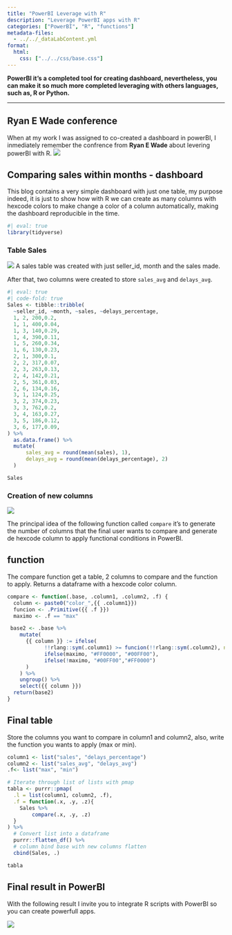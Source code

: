 ```yaml
---
title: "PowerBI Leverage with R"
description: "Leverage PowerBI apps with R" 
categories: ["PowerBI", "R", "functions"]
metadata-files: 
  - ../../_dataLabContent.yml
format: 
  html: 
    css: ["../../css/base.css"]
---
```


**PowerBI it's a completed tool for creating dashboard, nevertheless, you
can make it so much more completed leveraging with others languages, such as, R
or Python.**

----- 

## Ryan E Wade conference
When at my work I was assigned to co-created a dashboard in powerBI, I inmediately 
remember the confrence from **Ryan E Wade** about levering powerBI with R.
[![](/image/PowerBI_Leveraging_R.PNG){fig-align="center"}](https://www.rstudio.com/conference/2022/talks/tidyverse-power-bi-match-made/)

## Comparing sales within months  - dashboard
This blog contains a very simple dashboard with just one table, my purpose indeed,
it is just to show how with R we can create as many columns with hexcode colors to
make change a color of a column automatically, making the dashboard reproducible in
the time.


```r
#| eval: true 
library(tidyverse)
```

### Table Sales
![](/image/PowerBi_Sales.PNG){fig-align="center"}
A sales table was created with just seller_id, month and the sales made. 

After that, two columns were created to store `sales_avg` and `delays_avg`.

```r
#| eval: true 
#| code-fold: true
Sales <- tibble::tribble(
  ~seller_id, ~month, ~sales, ~delays_percentage,
  1, 2, 200,0.2,
  1, 1, 400,0.04,
  1, 3, 140,0.29,
  1, 4, 390,0.11,
  1, 5, 260,0.34,
  1, 6, 130,0.23,
  2, 1, 300,0.1,
  2, 2, 317,0.07,
  2, 3, 263,0.13,
  2, 4, 142,0.21,
  2, 5, 361,0.03,
  2, 6, 134,0.16,
  3, 1, 124,0.25,
  3, 2, 374,0.23,
  3, 3, 762,0.2,
  3, 4, 163,0.27,
  3, 5, 186,0.12,
  3, 6, 177,0.09,
) %>% 
  as.data.frame() %>% 
  mutate(
      sales_avg = round(mean(sales), 1),
      delays_avg = round(mean(delays_percentage), 2)        
  ) 

Sales
```

### Creation of new columns 
![](/image/PowerBI_Compare_function.PNG){fig-align="center"}

The principal idea of the following function called `compare` it's to generate
the number of columns that the final user wants to compare and generate de hexcode
column to apply functional conditions in PowerBI.

::: {.panel-tabset}

## function
The compare function get a table, 2 columns to compare and the function to 
apply. Returns a dataframe with a hexcode color column.
```r
compare <- function(.base, .column1, .column2, .f) {
  column <- paste0("color_",{{ .column1}})
  funcion <- .Primitive({{ .f }})
  maximo <- .f == "max"

 base2 <- .base %>%
    mutate(
      {{ column }} := ifelse(
            !!rlang::sym(.column1) >= funcion(!!rlang::sym(.column2), na.rm = TRUE),  
            ifelse(maximo, "#FF0000", "#00FF00"),
            ifelse(!maximo, "#00FF00","#FF0000")
      )
    ) %>%
    ungroup() %>%
    select({{ column }})
  return(base2)
}
```

## Final table
Store the columns you want to compare in column1 and column2, also, write the 
function you wants to apply (max or min). 

```r
column1 <- list("sales", "delays_percentage")
column2 <- list("sales_avg", "delays_avg")
.f<- list("max", "min")

# Iterate through list of lists with pmap
tabla <- purrr::pmap(
  .l = list(column1, column2, .f),
  .f = function(.x, .y, .z){
    Sales %>%
        compare(.x, .y, .z)
  }
) %>%
  # Convert list into a dataframe
  purrr::flatten_df() %>%
  # column bind base with new columns flatten
  cbind(Sales, .)

tabla
```

:::

## Final result in PowerBI
With the following result I invite you to integrate R scripts with PowerBI so 
you can create powerfull apps.

![](/image/PowerBI_Final_Result.PNG){fig-align="center"}